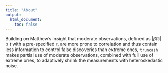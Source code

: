 ```yaml
---
title: "About"
output:
  html_document:
    toc: false
---
```


Building on Matthew's insight that moderate observations, defined as $|\hat\beta / \hat s| \leq t$ with a pre-specified $t$, are more prone to correlation and thus contain less information to control false discoveries than extreme ones, `truncash` makes partial use of moderate observations, combined with full use of extreme ones, to adaptively shrink the measurements with heteroskedastic noise.